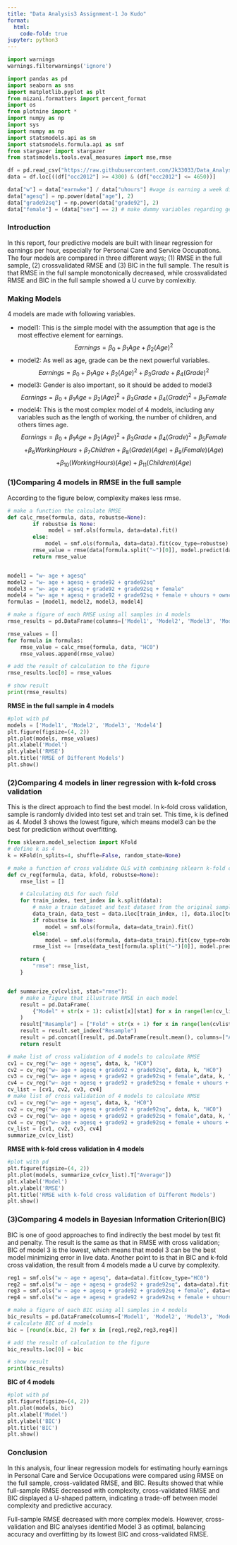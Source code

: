 ```yaml
---
title: "Data Analysis3 Assignment-1 Jo Kudo"
format:
  html:
    code-fold: true
jupyter: python3
---
```



```python

import warnings
warnings.filterwarnings('ignore')

import pandas as pd
import seaborn as sns
import matplotlib.pyplot as plt
from mizani.formatters import percent_format
import os
from plotnine import *
import numpy as np
import sys
import numpy as np
import statsmodels.api as sm
import statsmodels.formula.api as smf
from stargazer import stargazer
from statsmodels.tools.eval_measures import mse,rmse

df = pd.read_csv("https://raw.githubusercontent.com/Jk33033/Data_Analysis3/main/assignment1/morg-2014-emp.csv")
data = df.loc[((df["occ2012"] >= 4300) & (df["occ2012"] <= 4650))]

data["w"] = data["earnwke"] / data["uhours"] #wage is earning a week divided by usual working hours
data["agesq"] = np.power(data["age"], 2)
data["grade92sq"] = np.power(data["grade92"], 2)
data["female"] = (data["sex"] == 2) # make dummy variables regarding gender


```

### Introduction
In this report, four predictive models are built with linear regression for earnings per hour, especially for Personal Care and Service Occupations. The four models are compared in three different ways; (1) RMSE in the full sample, (2) crossvalidated RMSE and (3) BIC in the full sample. The result is that RMSE in the full sample monotonically decreased, while crossvalidated RMSE and BIC in the full sample showed a U curve by comlexitiy.


### Making Models

4 models are made with following variables.

- model1: This is the simple model with the assumption that age is the most effective element for earnings.
 $$Earnings = \beta_0 + \beta_1 Age + \beta_2 (Age)^2$$
- model2: As well as age, grade can be the next powerful variables.
 $$Earnings = \beta_0 + \beta_1 Age + \beta_2 (Age)^2 + \beta_3 Grade + \beta_4 (Grade)^2$$ 
- model3: Gender is also important, so it should be added to model3
 $$Earnings = \beta_0 + \beta_1 Age + \beta_2 (Age)^2 + \beta_3 Grade + \beta_4 (Grade)^2 + \beta_5 Female$$ 
- model4: This is the most complex model of 4 models, including any variables such as the length of working, the number of children, and others times age.
 $$Earnings = \beta_0 + \beta_1 Age + \beta_2 (Age)^2 + \beta_3 Grade + \beta_4 (Grade)^2 + \beta_5 Female$$
 $$ +  \beta_6 Working Hours + \beta_7 Children + \beta_8 (Grade)(Age)  + \beta_9 (Female)(Age)$$
 $$ + \beta_10 (Working Hours)(Age) + \beta_11 (Children)(Age)$$ 


### (1)Comparing 4 models in RMSE in the full sample
According to the figure below, complexity makes less rmse.

```python
# make a function the calculate RMSE
def calc_rmse(formula, data, robustse=None):
        if robustse is None:
             model = smf.ols(formula, data=data).fit()
        else:
            model = smf.ols(formula, data=data).fit(cov_type=robustse)
        rmse_value = rmse(data[formula.split("~")[0]], model.predict(data))
        return rmse_value


model1 = "w~ age + agesq"
model2 = "w~ age + agesq + grade92 + grade92sq"
model3 = "w~ age + agesq + grade92 + grade92sq + female"
model4 = "w~ age + agesq + grade92 + grade92sq + female + uhours + ownchild +  grade92* age + female*age + uhours*age + ownchild*age "
formulas = [model1, model2, model3, model4]

# make a figure of each RMSE using all samples in 4 models
rmse_results = pd.DataFrame(columns=['Model1', 'Model2', 'Model3', 'Model4'])

rmse_values = []
for formula in formulas:
    rmse_value = calc_rmse(formula, data, "HC0")
    rmse_values.append(rmse_value)

# add the result of calculation to the figure
rmse_results.loc[0] = rmse_values

# show result
print(rmse_results)
```


**RMSE in the full sample in 4 models**
```python
#plot with pd
models = ['Model1', 'Model2', 'Model3', 'Model4']
plt.figure(figsize=(4, 2))
plt.plot(models, rmse_values)
plt.xlabel('Model')
plt.ylabel('RMSE')
plt.title('RMSE of Different Models')
plt.show()
```

### (2)Comparing 4 models in liner regression with k-fold cross validation
This is the direct approach to find the best model. In k-fold cross validation, sample is randomly divided into test set and train set. This time, k is defined as 4. Model 3 shows the lowest figure, which means model3 can be the best for prediction without overfitting. 

```python
from sklearn.model_selection import KFold
# define k as 4
k = KFold(n_splits=4, shuffle=False, random_state=None)

# make a function of cross validate OLS with combining sklearn k-fold cross validation and statsmodels ols formula
def cv_reg(formula, data, kfold, robustse=None):
    rmse_list = []

    # Calculating OLS for each fold
    for train_index, test_index in k.split(data):
        # make a train dataset and test dataset from the original sample
        data_train, data_test = data.iloc[train_index, :], data.iloc[test_index, :]
        if robustse is None:
            model = smf.ols(formula, data=data_train).fit()
        else:
            model = smf.ols(formula, data=data_train).fit(cov_type=robustse)
        rmse_list += [rmse(data_test[formula.split("~")[0]], model.predict(data_test))]

    return {
        "rmse": rmse_list,
    }


def summarize_cv(cvlist, stat="rmse"):
    # make a figure that illustrate RMSE in each model
    result = pd.DataFrame(
        {"Model" + str(x + 1): cvlist[x][stat] for x in range(len(cv_list))}
    )
    result["Resample"] = ["Fold" + str(x + 1) for x in range(len(cvlist[0]["rmse"]))]
    result = result.set_index("Resample")
    result = pd.concat([result, pd.DataFrame(result.mean(), columns=["Average"]).T])
    return result

# make list of cross validation of 4 models to calculate RMSE
cv1 = cv_reg("w~ age + agesq", data, k, "HC0")
cv2 = cv_reg("w~ age + agesq + grade92 + grade92sq", data, k, "HC0")
cv3 = cv_reg("w~ age + agesq + grade92 + grade92sq + female",data, k, "HC0")
cv4 = cv_reg("w~ age + agesq + grade92 + grade92sq + female + uhours + ownchild +  grade92* age + female*age + uhours*age + ownchild*age ", data, k, "HC0")
cv_list = [cv1, cv2, cv3, cv4]
# make list of cross validation of 4 models to calculate RMSE
cv1 = cv_reg("w~ age + agesq", data, k, "HC0")
cv2 = cv_reg("w~ age + agesq + grade92 + grade92sq", data, k, "HC0")
cv3 = cv_reg("w~ age + agesq + grade92 + grade92sq + female",data, k, "HC0")
cv4 = cv_reg("w~ age + agesq + grade92 + grade92sq + female + uhours + ownchild +  grade92* age + female*age + uhours*age + ownchild*age ", data, k, "HC0")
cv_list = [cv1, cv2, cv3, cv4]
summarize_cv(cv_list)
```
**RMSE with k-fold cross validation in 4 models**
```python
#plot with pd
plt.figure(figsize=(4, 2))
plt.plot(models, summarize_cv(cv_list).T["Average"])
plt.xlabel('Model')
plt.ylabel('RMSE')
plt.title('RMSE with k-fold cross validation of Different Models')
plt.show()
```

### (3)Comparing 4 models in Bayesian Information Criterion(BIC)
BIC is one of good approaches to find indirectly the best model by test fit and penalty.
The result is the same as that in RMSE with cross validation; BIC of model 3 is the lowest, which means that model 3 can be the best model minimizing error in live data. Another point to is that in BIC and k-fold cross validation, the result from 4 models made a U curve by complexity.

```python
reg1 = smf.ols("w ~ age + agesq", data=data).fit(cov_type="HC0")
reg2 = smf.ols("w ~ age + agesq + grade92 + grade92sq", data=data).fit(cov_type="HC0")
reg3 = smf.ols("w ~ age + agesq + grade92 + grade92sq + female", data=data).fit(cov_type="HC0")
reg4 = smf.ols("w ~ age + agesq + grade92 + grade92sq + female + uhours + ownchild +  grade92* age + female*age + uhours*age + ownchild*age ", data=data).fit(cov_type="HC0")

# make a figure of each BIC using all samples in 4 models
bic_results = pd.DataFrame(columns=['Model1', 'Model2', 'Model3', 'Model4'])
# calculate BIC of 4 models
bic = [round(x.bic, 2) for x in [reg1,reg2,reg3,reg4]]

# add the result of calculation to the figure
bic_results.loc[0] = bic

# show result
print(bic_results)

```
**BIC of 4 models**

```python
#plot with pd
plt.figure(figsize=(4, 2))
plt.plot(models, bic)
plt.xlabel('Model')
plt.ylabel('BIC')
plt.title('BIC')
plt.show()
```

### Conclusion
In this analysis, four linear regression models for estimating hourly earnings in Personal Care and Service Occupations were compared using RMSE on the full sample, cross-validated RMSE, and BIC. Results showed that while full-sample RMSE decreased with complexity, cross-validated RMSE and BIC displayed a U-shaped pattern, indicating a trade-off between model complexity and predictive accuracy.

Full-sample RMSE decreased with more complex models. However, cross-validation and BIC analyses identified Model 3 as optimal, balancing accuracy and overfitting by its lowest BIC and cross-validated RMSE.